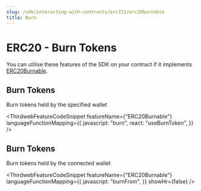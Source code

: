 ```yaml
---
slug: /sdk/interacting-with-contracts/erc721/erc20burnable
title: Burn
---
```



# ERC20 - Burn Tokens

You can utilise these features of the SDK on your contract if it implements [ERC20Burnable](/contractkit/erc20burnable).

<div className="row" style={{ marginBottom: 24 }}>
  <div className="col col--12" style={{ marginTop: 8 }}>
    <QuickstartCard
      name="Learn how to implement ERC20Burnable"
      link={"/contractkit/erc20burnable"}
      image="/assets/icons/general.png"
    />
  </div>
</div>

## Burn Tokens

Burn tokens held by the specified wallet

<ThirdwebFeatureCodeSnippet
  featureName={"ERC20Burnable"}
  languageFunctionMapping={{
    javascript: "burn",
    react: "useBurnToken",
  }}
/>

## Burn Tokens

Burn tokens held by the connected wallet

<ThirdwebFeatureCodeSnippet
  featureName={"ERC20Burnable"}
  languageFunctionMapping={{
    javascript: "burnFrom",
  }}
  showHr={false}
/>
